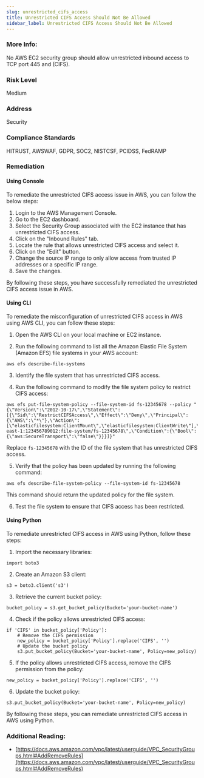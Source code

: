 ```yaml
---
slug: unrestricted_cifs_access
title: Unrestricted CIFS Access Should Not Be Allowed
sidebar_label: Unrestricted CIFS Access Should Not Be Allowed
---
```


### More Info:

No AWS EC2 security group should allow unrestricted inbound access to TCP port 445 and (CIFS).

### Risk Level

Medium

### Address

Security

### Compliance Standards

HITRUST, AWSWAF, GDPR, SOC2, NISTCSF, PCIDSS, FedRAMP

### Remediation

#### Using Console

To remediate the unrestricted CIFS access issue in AWS, you can follow the below steps:

1. Login to the AWS Management Console.
2. Go to the EC2 dashboard.
3. Select the Security Group associated with the EC2 instance that has unrestricted CIFS access.
4. Click on the "Inbound Rules" tab.
5. Locate the rule that allows unrestricted CIFS access and select it.
6. Click on the "Edit" button.
7. Change the source IP range to only allow access from trusted IP addresses or a specific IP range.
8. Save the changes.

By following these steps, you have successfully remediated the unrestricted CIFS access issue in AWS.

#### Using CLI

To remediate the misconfiguration of unrestricted CIFS access in AWS using AWS CLI, you can follow these steps:

1. Open the AWS CLI on your local machine or EC2 instance.

2. Run the following command to list all the Amazon Elastic File System (Amazon EFS) file systems in your AWS account:

```
aws efs describe-file-systems
```

3. Identify the file system that has unrestricted CIFS access.

4. Run the following command to modify the file system policy to restrict CIFS access:

```
aws efs put-file-system-policy --file-system-id fs-12345678 --policy "{\"Version\":\"2012-10-17\",\"Statement\":[{\"Sid\":\"RestrictCIFSAccess\",\"Effect\":\"Deny\",\"Principal\":{\"AWS\":\"*\"},\"Action\":[\"elasticfilesystem:ClientMount\",\"elasticfilesystem:ClientWrite\"],\"Resource\":\"arn:aws:elasticfilesystem:us-east-1:123456789012:file-system/fs-12345678\",\"Condition\":{\"Bool\":{\"aws:SecureTransport\":\"false\"}}}]}"
```

Replace `fs-12345678` with the ID of the file system that has unrestricted CIFS access.

5. Verify that the policy has been updated by running the following command:

```
aws efs describe-file-system-policy --file-system-id fs-12345678
```

This command should return the updated policy for the file system.

6. Test the file system to ensure that CIFS access has been restricted.

#### Using Python

To remediate unrestricted CIFS access in AWS using Python, follow these steps:

1. Import the necessary libraries:

```
import boto3
```

2. Create an Amazon S3 client:

```
s3 = boto3.client('s3')
```

3. Retrieve the current bucket policy:

```
bucket_policy = s3.get_bucket_policy(Bucket='your-bucket-name')
```

4. Check if the policy allows unrestricted CIFS access:

```
if 'CIFS' in bucket_policy['Policy']:
    # Remove the CIFS permission
    new_policy = bucket_policy['Policy'].replace('CIFS', '')
    # Update the bucket policy
    s3.put_bucket_policy(Bucket='your-bucket-name', Policy=new_policy)
```

5. If the policy allows unrestricted CIFS access, remove the CIFS permission from the policy:

```
new_policy = bucket_policy['Policy'].replace('CIFS', '')
```

6. Update the bucket policy:

```
s3.put_bucket_policy(Bucket='your-bucket-name', Policy=new_policy)
```

By following these steps, you can remediate unrestricted CIFS access in AWS using Python.

### Additional Reading:

- [https://docs.aws.amazon.com/vpc/latest/userguide/VPC_SecurityGroups.html#AddRemoveRules](https://docs.aws.amazon.com/vpc/latest/userguide/VPC_SecurityGroups.html#AddRemoveRules) 

